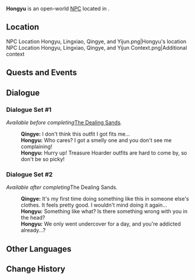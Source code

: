 {{Meta
<!-- Remove this template after adding the missing info -->
|missing_NPC_profile  = yes
}}
{{About|the NPC found at Chenyu Vale|the NPC found at [[Liyue Harbor]]|Hongyu (Liyue Harbor)}}
{{Character Infobox
|type             = Open-World NPC
|name             = Hongyu
|image            = <gallery>
NPC Hongyu (Chenyu Vale).png|Millelith
NPC Hongyu (Chenyu Vale) Disguised.png|Disguised
</gallery>
|realname         = <!-- Optional, if different from in-game name -->
|deceased         = <!-- Past (for deceased prior to events of the game) or free response -->
|region           = Liyue
|location         = Liyue
|affiliation      = Millelith
|title            = 

|ancestry         = <!-- Clan/family -->
|father           = 
|mother           = 
|spouse           = 
|sibling          = 
|child            = 
|relative         = 

|voiceEN          = 
|voiceCN          = 
|voiceJP          = 
|voiceKR          = 
|dialoguereward   = 
}}
'''Hongyu''' is an open-world [[NPC]] located in {{Location|Mt. Mingyuan}}.

==Location==
<gallery>
NPC Location Hongyu, Lingxiao, Qingye, and Yijun.png|Hongyu's location
NPC Location Hongyu, Lingxiao, Qingye, and Yijun Context.png|Additional context
</gallery>
<!--
==Profile==
Detailed story/lore information goes here.
''(To be added.)''

===Appearance===
Keep appearance section short and concise. Limit to 2 paragraphs with 3-4 sentences each.
''(To be added.)''
-->
==Quests and Events==
{{Quests and Events}}
<!--
==Idle Quotes==
{{Dialogue Start}}
: {{DIcon|Idle}} {{Tx}}
:: {{A|VO {{subst:#titleparts:{{subst:PAGENAME}}}} 01.ogg}} "{{Tx}}"
{{Dialogue End}}
-->
==Dialogue==
===Dialogue Set #1===
''Available before completing ''[[The Dealing Sands]]''.''
{{Dialogue Start}}
:'''Qingye:''' I don't think this outfit I got fits me...
:'''Hongyu:''' Who cares? I got a smelly one and you don't see me complaining!
:'''Hongyu:''' Hurry up! Treasure Hoarder outfits are hard to come by, so don't be so picky!
{{Dialogue End}}

===Dialogue Set #2===
''Available after completing ''The Dealing Sands''.''
{{Dialogue Start}}
:'''Qingye:''' It's my first time doing something like this in someone else's clothes. It feels pretty good. I wouldn't mind doing it again...
:'''Hongyu:''' Something like what? Is there something wrong with you in the head?
:'''Hongyu:''' We only went undercover for a day, and you're addicted already...?
{{Dialogue End}}
<!--
==Event Dialogue==
===Event Name===
{{Dialogue Start}}
:'''Hongyu (Chenyu Vale):'''
{{Dialogue End}}
-->
==Other Languages==
{{Other Languages|default_hidden=1
|en      = Hongyu
|zhs     = 红鱼
|zhs_rm  = Hóngyú
|zht     = 紅魚
|zht_rm  = Hóngyú
|ja      = 紅魚
|ja_rm   = Kougyo{{Assumed}}
|ko      = 공{{tt|어|魚}}
|es      = Hongyu
|fr      = Hongyu
|ru      = Хун Юй
|th      = Hongyu
|vi      = Hongyu
|de      = Hongyu
|id      = Hongyu
|pt      = Hongyu
|tr      = Hongyu
|it      = Hongyu
}}

==Change History==
{{Change History|4.4}}
<!--
==References==
{{Reflist}}
-->